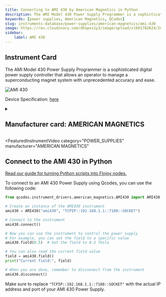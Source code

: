 ```yaml
---
title: Connecting to AMI 430 by American Magnetics in Python
description: The AMI Model 430 Power Supply Programmer is a sophisticated digital power supply controller that allows an operator to manage a superconducting magnet system with unprecedented accuracy and ease.
keywords: [power supplies, American Magnetics, QCodes] 
slug: instruments-database/power-supplies/american-magnetics/ami-430 
image: https://res.cloudinary.com/dhopxs1y3/image/upload/v1691782624/Instruments/Power%20Supplies/AMI-430/AMI-430.jpg
sidebar:
    label: AMI 430 
---
```



## Instrument Card

The AMI Model 430 Power Supply Programmer is a sophisticated digital power supply controller that allows an operator to manage a superconducting magnet system with unprecedented accuracy and ease.

![AMI 430](https://res.cloudinary.com/dhopxs1y3/image/upload/v1691782624/Instruments/Power%20Supplies/AMI-430/AMI-430.jpg)

Device Specification: [here](https://www.americanmagnetics.com/brochures/model430.pdf)

<details style={{ marginTop: "15px"}}>
<summary><h2 style={{display:'inline'}}>Manufacturer card: AMERICAN MAGNETICS</h2></summary>

![AMERICAN MAGNETICS](https://res.cloudinary.com/dhopxs1y3/image/upload/v1692806152/Instruments/Vendor%20Logos/American_Magnetic.png)

American Magnetics - Excellence in Magnetics and Cryogenics, since 1968

- Headquarters: US
- Yearly Revenue (millions, USD): 13
- Vendor Website: [here](https://www.americanmagnetics.com/index.php)

</details>


<FeaturedInstrumentVideo
  category="POWER_SUPPLIES"
  manufacturer="AMERICAN MAGNETICS"
></FeaturedInstrumentVideo>

## Connect to the AMI 430 in Python

[Read our guide for turning Python scripts into Flojoy nodes.](https://docs.flojoy.ai/contribution/blocks/custom-flojoy-block/)


<Tabs>

<TabItem value="Flojoy" label="Flojoy" className="flojoy-instrument-tabs">

<NodeCardCollection category='POWER_SUPPLIES' manufacturer='AMERICAN'></NodeCardCollection>

</TabItem>
<TabItem value="QCodes" label="QCodes">

To connect to an AMI 430 Power Supply using Qcodes, you can use the following code:

```python
from qcodes.instrument_drivers.american_magnetics.AMI430 import AMI430

# Create an instance of the AMI430 instrument
ami430 = AMI430("ami430", "TCPIP::192.168.1.1::7180::SOCKET")

# Connect to the instrument
ami430.connect()

# Now you can use the instrument to control the power supply
# For example, you can set the field to a specific value
ami430.field(0.5)  # Set the field to 0.5 Tesla

# You can also read the current field value
field = ami430.field()
print("Current field:", field)

# When you are done, remember to disconnect from the instrument
ami430.disconnect()
```

Make sure to replace `"TCPIP::192.168.1.1::7180::SOCKET"` with the actual IP address and port of your AMI 430 Power Supply.

</TabItem>
</Tabs>